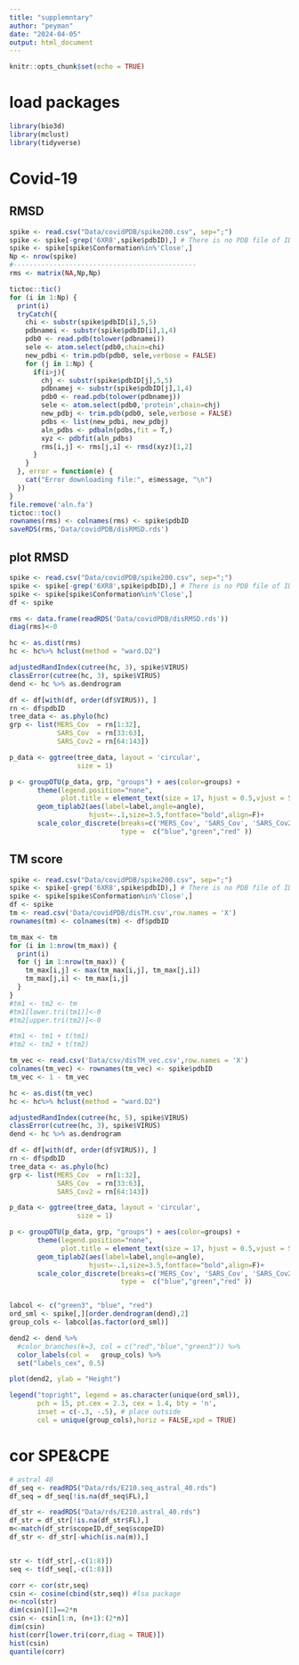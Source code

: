 ```yaml
---
title: "supplemntary"
author: "peyman"
date: "2024-04-05"
output: html_document
---
```


```r
knitr::opts_chunk$set(echo = TRUE)
```

# load packages

```r
library(bio3d)
library(mclust)
library(tidyverse)
```

# Covid-19
## RMSD
```r
spike <- read.csv("Data/covidPDB/spike200.csv", sep=";")
spike <- spike[-grep('6XR8',spike$pdbID),] # There is no PDB file of ID 6XR8
spike <- spike[spike$Conformation%in%'Close',]
Np <- nrow(spike)
#----------------------------------------------
rms <- matrix(NA,Np,Np)

tictoc::tic()
for (i in 1:Np) {
  print(i)
  tryCatch({
    chi <- substr(spike$pdbID[i],5,5)
    pdbnamei <- substr(spike$pdbID[i],1,4)
    pdb0 <- read.pdb(tolower(pdbnamei))
    sele <- atom.select(pdb0,chain=chi)
    new_pdbi <- trim.pdb(pdb0, sele,verbose = FALSE)
    for (j in 1:Np) {
      if(i>j){
        chj <- substr(spike$pdbID[j],5,5)
        pdbnamej <- substr(spike$pdbID[j],1,4)
        pdb0 <- read.pdb(tolower(pdbnamej))
        sele <- atom.select(pdb0,'protein',chain=chj)
        new_pdbj <- trim.pdb(pdb0, sele,verbose = FALSE)
        pdbs <- list(new_pdbi, new_pdbj)
        aln_pdbs <- pdbaln(pdbs,fit = T,)
        xyz <- pdbfit(aln_pdbs)
        rms[i,j] <- rms[j,i] <- rmsd(xyz)[1,2]
      }
    }
  }, error = function(e) {
    cat("Error downloading file:", e$message, "\n")
  })
}
file.remove('aln.fa')
tictoc::toc()
rownames(rms) <- colnames(rms) <- spike$pdbID
saveRDS(rms,'Data/covidPDB/disRMSD.rds')

```

## plot RMSD

```r
spike <- read.csv("Data/covidPDB/spike200.csv", sep=";")
spike <- spike[-grep('6XR8',spike$pdbID),] # There is no PDB file of ID 6XR8
spike <- spike[spike$Conformation%in%'Close',]
df <- spike

rms <- data.frame(readRDS('Data/covidPDB/disRMSD.rds'))
diag(rms)<-0

hc <- as.dist(rms)
hc <- hc%>% hclust(method = "ward.D2")

adjustedRandIndex(cutree(hc, 3), spike$VIRUS)
classError(cutree(hc, 3), spike$VIRUS)
dend <- hc %>% as.dendrogram

df <- df[with(df, order(df$VIRUS)), ]
rn <- df$pdbID
tree_data <- as.phylo(hc)
grp <- list(MERS_Cov  = rn[1:32],
            SARS_Cov  = rn[33:63],
            SARS_Cov2 = rn[64:143])

p_data <- ggtree(tree_data, layout = 'circular',
                 size = 1) 

p <- groupOTU(p_data, grp, "groups") + aes(color=groups) +
       theme(legend.position="none",
             plot.title = element_text(size = 17, hjust = 0.5,vjust = 5))+
       geom_tiplab2(aes(label=label,angle=angle),
                    hjust=-.1,size=3.5,fontface="bold",align=F)+
       scale_color_discrete(breaks=c('MERS_Cov', 'SARS_Cov', 'SARS_Cov2'),
                            type =  c("blue","green","red" ))
```

## TM score

```r
spike <- read.csv("Data/covidPDB/spike200.csv", sep=";")
spike <- spike[-grep('6XR8',spike$pdbID),] # There is no PDB file of ID 6XR8
spike <- spike[spike$Conformation%in%'Close',]
df <- spike
tm <- read.csv('Data/covidPDB/disTM.csv',row.names = 'X')
rownames(tm) <- colnames(tm) <- df$pdbID

tm_max <- tm
for (i in 1:nrow(tm_max)) {
  print(i)
  for (j in 1:nrow(tm_max)) {
    tm_max[i,j] <- max(tm_max[i,j], tm_max[j,i])
    tm_max[j,i] <- tm_max[i,j]
  }
}
#tm1 <- tm2 <- tm
#tm1[lower.tri(tm1)]<-0
#tm2[upper.tri(tm2)]<-0

#tm1 <- tm1 + t(tm1)
#tm2 <- tm2 + t(tm2)

tm_vec <- read.csv('Data/csv/disTM_vec.csv',row.names = 'X')
colnames(tm_vec) <- rownames(tm_vec) <- spike$pdbID
tm_vec <- 1 - tm_vec

hc <- as.dist(tm_vec)
hc <- hc%>% hclust(method = "ward.D2")

adjustedRandIndex(cutree(hc, 5), spike$VIRUS)
classError(cutree(hc, 3), spike$VIRUS)
dend <- hc %>% as.dendrogram

df <- df[with(df, order(df$VIRUS)), ]
rn <- df$pdbID
tree_data <- as.phylo(hc)
grp <- list(MERS_Cov  = rn[1:32],
            SARS_Cov  = rn[33:63],
            SARS_Cov2 = rn[64:143])

p_data <- ggtree(tree_data, layout = 'circular',
                 size = 1) 

p <- groupOTU(p_data, grp, "groups") + aes(color=groups) +
       theme(legend.position="none",
             plot.title = element_text(size = 17, hjust = 0.5,vjust = 5))+
       geom_tiplab2(aes(label=label,angle=angle),
                    hjust=-.1,size=3.5,fontface="bold",align=F)+
       scale_color_discrete(breaks=c('MERS_Cov', 'SARS_Cov', 'SARS_Cov2'),
                            type =  c("blue","green","red" ))


labcol <- c("green3", "blue", "red")
ord_sml <- spike[,][order.dendrogram(dend),2]
group_cols <- labcol[as.factor(ord_sml)]

dend2 <- dend %>%
  #color_branches(k=3, col = c("red","blue","green3")) %>%
  color_labels(col =   group_cols) %>%
  set("labels_cex", 0.5) 

plot(dend2, ylab = "Height")

legend("topright", legend = as.character(unique(ord_sml)),
       pch = 15, pt.cex = 2.3, cex = 1.4, bty = 'n',
       inset = c(-.3, -.5), # place outside
       col = unique(group_cols),horiz = FALSE,xpd = TRUE)

```

# cor SPE&CPE

```r
# astral 40
df_seq <- readRDS("Data/rds/E210.seq_astral_40.rds") 
df_seq = df_seq[!is.na(df_seq$FL),] 

df_str <- readRDS("Data/rds/E210.astral_40.rds") 
df_str = df_str[!is.na(df_str$FL),] 
m<-match(df_str$scopeID,df_seq$scopeID)
df_str <- df_str[-which(is.na(m)),]


str <- t(df_str[,-c(1:8)])
seq <- t(df_seq[,-c(1:8)])

corr <- cor(str,seq)
csin <- cosine(cbind(str,seq)) #lsa package
n<-ncol(str)
dim(csin)[1]==2*n
csin <- csin[1:n, (n+1):(2*n)]
dim(csin)
hist(corr[lower.tri(corr,diag = TRUE)])
hist(csin)
quantile(corr)
```

